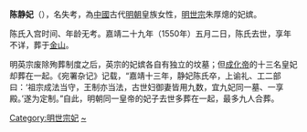 {{東亞女性歷史人物
|名稱 =静妃陈氏
|身份 =明朝妃嫔
|位號=妃
|徽號=静
|逝世年=1550年
|墳墓=北京金山
|夫=[[嘉靖帝|嘉靖帝]]
}}
'''陈静妃'''（{{bd|16世纪|?|1550年||catIdx=C}}），名失考，為[[中國|中國]]古代[[明朝|明朝]]皇族女性，[[明世宗|明世宗]]朱厚熜的妃嫔。

陈氏入宫时间、年龄无考。嘉靖二十九年（1550年）五月二日，陈氏去世，享年不详，葬于[[玉泉山|金山]]。

明英宗废除殉葬制度之后，英宗的妃嫔各自有独立的坟墓；但[[成化帝|成化帝]]的十三名皇妃却葬在一起。《宛署杂记》记载，“嘉靖十三年，静妃陈氏卒，上谕礼、工二部曰：‘祖宗成法当守，王制亦当法，古世妇御妻皆用九数，宜九妃同一墓、一享殿。’遂为定制。”自此，明朝同一皇帝的妃子去世多葬在一起，最多九人合葬。

{{明世宗皇室}}
[[Category:明世宗妃|Category:明世宗妃]]
[[Category:陈姓|~]]